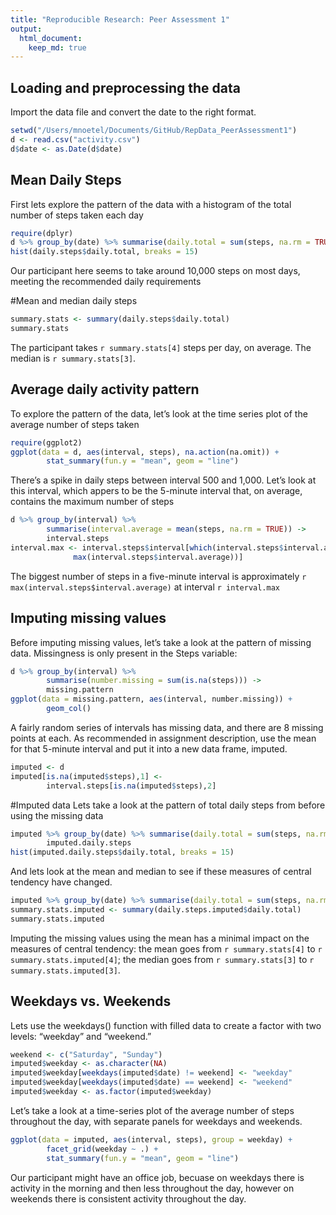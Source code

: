 ```yaml
---
title: "Reproducible Research: Peer Assessment 1"
output: 
  html_document:
    keep_md: true
---
```



## Loading and preprocessing the data
Import the data file and convert the date to the right format.
``` r
setwd("/Users/mnoetel/Documents/GitHub/RepData_PeerAssessment1")
d <- read.csv("activity.csv")
d$date <- as.Date(d$date)
```

## Mean Daily Steps
First lets explore the pattern of the data with a histogram of the total number of steps taken each day

```r
require(dplyr)
d %>% group_by(date) %>% summarise(daily.total = sum(steps, na.rm = TRUE)) -> daily.steps
hist(daily.steps$daily.total, breaks = 15)
```

Our participant here seems to take around 10,000 steps on most days, meeting the recommended daily requirements

#Mean and median daily steps
```r
summary.stats <- summary(daily.steps$daily.total)
summary.stats
```

The participant takes `r summary.stats[4]` steps per day, on average. The median is `r summary.stats[3]`.

## Average daily activity pattern
To explore the pattern of the data, let's look at the time series plot of the average number of steps taken

```r
require(ggplot2)
ggplot(data = d, aes(interval, steps), na.action(na.omit)) +
        stat_summary(fun.y = "mean", geom = "line")
```

There's a spike in daily steps between interval 500 and 1,000. Let's look at this interval, which appers to be the 5-minute interval that, on average, contains the maximum number of steps

```r
d %>% group_by(interval) %>%
        summarise(interval.average = mean(steps, na.rm = TRUE)) ->
        interval.steps
interval.max <- interval.steps$interval[which(interval.steps$interval.average ==
              max(interval.steps$interval.average))]
```

The biggest number of steps in a five-minute interval is approximately `r max(interval.steps$interval.average)` at interval `r interval.max`

## Imputing missing values
Before imputing missing values, let's take a look at the pattern of missing data. Missingness is only present in the Steps variable:
```r
d %>% group_by(interval) %>%
        summarise(number.missing = sum(is.na(steps))) ->
        missing.pattern
ggplot(data = missing.pattern, aes(interval, number.missing)) +
        geom_col()
```

A fairly random series of intervals has missing data, and there are 8 missing points at each. As recommended in assignment description, use the mean for that 5-minute interval and put it into a new data frame, imputed.

```r
imputed <- d
imputed[is.na(imputed$steps),1] <-
        interval.steps[is.na(imputed$steps),2]
```

#Imputed data
Lets take a look at the pattern of total daily steps from before using the missing data

```r
imputed %>% group_by(date) %>% summarise(daily.total = sum(steps, na.rm = TRUE)) ->
        imputed.daily.steps
hist(imputed.daily.steps$daily.total, breaks = 15)
```

And lets look at the mean and median to see if these measures of central tendency have changed.

```r
imputed %>% group_by(date) %>% summarise(daily.total = sum(steps, na.rm = TRUE)) -> daily.steps.imputed
summary.stats.imputed <- summary(daily.steps.imputed$daily.total)
summary.stats.imputed
```

Imputing the missing values using the mean has a minimal impact on the measures of central tendency: the mean goes from `r summary.stats[4]` to `r summary.stats.imputed[4]`; the median goes from `r summary.stats[3]` to `r summary.stats.imputed[3]`.

## Weekdays vs. Weekends
Lets use the weekdays() function with filled data to create a factor with two levels: “weekday” and “weekend.”
```r
weekend <- c("Saturday", "Sunday")
imputed$weekday <- as.character(NA)
imputed$weekday[weekdays(imputed$date) != weekend] <- "weekday"
imputed$weekday[weekdays(imputed$date) == weekend] <- "weekend"
imputed$weekday <- as.factor(imputed$weekday)
```

Let's take a look at a time-series plot of the average number of steps throughout the day, with separate panels for weekdays and weekends.
```r
ggplot(data = imputed, aes(interval, steps), group = weekday) +
        facet_grid(weekday ~ .) +
        stat_summary(fun.y = "mean", geom = "line")
```

Our participant might have an office job, becuase on weekdays there is activity in the morning and then less throughout the day, however on weekends there is consistent activity throughout the day.